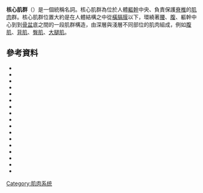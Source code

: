 {{expand|time=2015-04-12T12:37:24+00:00}}

'''核心肌群'''（{{lang-en|core muscles}}）是一個統稱名詞。核心肌群為位於人體[[軀幹|軀幹]]中央、負責保護[[脊椎|脊椎]]的[[肌肉|肌肉]]群。核心肌群位置大約是在人體結構之中從[[橫膈膜|橫膈膜]]以下，環繞著[[腰|腰]]、[[腹|腹]]、軀幹中心到到[[骨盆|骨盆]]底之間的一段肌群構造，由深層與淺層不同部位的肌肉組成，例如[[腹肌|腹肌]]、[[背肌|背肌]]、[[臀肌|臀肌]]、[[大腿肌|大腿肌]]。

==參考資料==
{{reflist}}
*{{cite web|url=https://health.gvm.com.tw/webonly_content_16828.html|title=穩定身體，從核心肌群開始|publisher=遠見天下文化出版股份有限公司|work=《遠見》|date=2017-10-01|accessdate=2017-11-25|archiveurl=https://archive.fo/20171125163252/https://health.gvm.com.tw/webonly_content_16828.html|archivedate=2017-11-25|deadurl=no}}
*{{cite web|url=http://140.127.82.166/retrieve/12575/42.pdf|title=簡易核心穩定肌群訓練|work=第四屆運動科學暨休閒遊憩管理學術研討會論文集|date=2011年|archiveurl=https://web.archive.org/web/20210803223232/http://140.127.82.166/retrieve/12575/42.pdf|archivedate=2021|deadurl=no}}
*{{cite web|url=http://rportal.lib.ntnu.edu.tw/bitstream/20.500.12235/105494/1/n060030038a01.pdf|title=核心肌群穩定性訓練對中國武術動作表現的影響|author=謝安|date=2014年6月|archiveurl=https://web.archive.org/web/20210803224155/http://rportal.lib.ntnu.edu.tw/bitstream/20.500.12235/105494/1/n060030038a01.pdf|archivedate=2021|deadurl=no}}
*{{cite web|url=http://www.cych.org.tw/cychweb/health/ad/files/3%E4%B8%BB%E8%A6%81%E8%82%8C%E8%82%89%E7%BE%A4%E7%9A%84%E8%82%8C%E5%8A%9B%E8%A8%93%E7%B7%B4%E5%8B%95%E4%BD%9C.pdf|title=主要肌肉群的肌力訓練動作|author=黃璿靜|date=2017年8月21日|archiveurl=https://web.archive.org/web/20200110214716/http://www.cych.org.tw/cychweb/health/ad/files/3%E4%B8%BB%E8%A6%81%E8%82%8C%E8%82%89%E7%BE%A4%E7%9A%84%E8%82%8C%E5%8A%9B%E8%A8%93%E7%B7%B4%E5%8B%95%E4%BD%9C.pdf|archivedate=2020|deadurl=no}}
*{{cite web|url=https://www.hkpl.gov.hk/en/common/attachments/thematic/sfi/resources/2MOSPL_Core%20Muscle%20Training%20&%20Health.pdf|title=核心肌群訓練與健康|author=文家陞|date=2016年10月10日|archiveurl=https://web.archive.org/web/20200226040725/http://www.hkpl.gov.hk/en/common/attachments/thematic/sfi/resources/2MOSPL_Core%20Muscle%20Training%20%26%20Health.pdf|archivedate=2020年2月26日|deadurl=no|access-date=2021年12月31日}}
*{{cite web|url=https://www3.ha.org.hk/ntwc/pep/2016/15.pdf|title=核心肌群運動|publisher=醫院管理局|date=2016年|archiveurl=https://web.archive.org/web/20210803223807/https://www3.ha.org.hk/ntwc/pep/2016/15.pdf|archivedate=2021|deadurl=no}}
*{{cite web|url=https://www.vghtc.gov.tw/UploadFiles/WebFiles/WebPagesFiles/Files/35f4205e-eb78-4f9d-9055-ed58a6018b54/%E6%A0%B8%E5%BF%83%E8%82%8C%E7%BE%A4%E7%9A%84%E5%88%9D%E9%9A%8E%E8%A8%93%E7%B7%B4%E9%81%8B%E5%8B%95.pdf|title=核心肌群的初階訓練運動|date=2016年|archiveurl=https://web.archive.org/web/20210803224455/https://www.vghtc.gov.tw/UploadFiles/WebFiles/WebPagesFiles/Files/35f4205e-eb78-4f9d-9055-ed58a6018b54/%E6%A0%B8%E5%BF%83%E8%82%8C%E7%BE%A4%E7%9A%84%E5%88%9D%E9%9A%8E%E8%A8%93%E7%B7%B4%E9%81%8B%E5%8B%95.pdf|archivedate=2021|deadurl=no}}
*{{cite web|url=https://aasfp.hk/images/resource/APT_workbook_leaflet_Sample_2019_v1.pdf|title=三個穩定核心肌肉的訓練|date=2019年|archiveurl=https://web.archive.org/web/20210803224356/https://aasfp.hk/images/resource/APT_workbook_leaflet_Sample_2019_v1.pdf|archivedate=2021|deadurl=no}}
*{{cite web|url=https://www.hsinhua.com.tw/wp-content/uploads/1712_05-%E9%AB%94%E8%82%B2%E4%BA%8C-CH04%E6%A0%B8%E5%BF%83%E8%A8%93%E7%B7%B4.pdf|title=核心訓練|date=2019年|archiveurl=https://web.archive.org/web/20210804024739/https://www.hsinhua.com.tw/wp-content/uploads/1712_05-%E9%AB%94%E8%82%B2%E4%BA%8C-CH04%E6%A0%B8%E5%BF%83%E8%A8%93%E7%B7%B4.pdf|archivedate=2021|deadurl=no}}
*{{cite web|url=http://ntcuir.ntcu.edu.tw/bitstream/987654321/6132/1/098NTCTC567008-001.pdf|title=評估動態腹背動作與核心肌群穩定動作在彎腰與回復動作中肌肉激發模式之差異性|author=顏肇廷|date=2010年7月|archiveurl=https://web.archive.org/web/20210804025444/http://ntcuir.ntcu.edu.tw/bitstream/987654321/6132/1/098NTCTC567008-001.pdf|archivedate=2021|deadurl=no}}
*{{cite web|url=http://140.127.82.166/retrieve/23026/102NPTU0567001-001.pdf|title=間歇性核心肌群訓練對國小四年級學童基本運動能力之影響|author=林建村|date=2015年6月16日|archiveurl=https://web.archive.org/web/20210804023945/http://ir.nptu.edu.tw/retrieve/23026/102NPTU0567001-001.pdf|archivedate=2021|deadurl=no}}
*{{cite web|url=http://www.mnd.gov.tw/NewUpload/201711/%E8%97%89%E6%A0%B8%E5%BF%83%E8%82%8C%E7%BE%A4%E8%A8%93%E7%B7%B4%E6%8F%90%E5%8D%87%E6%88%B0%E9%AC%A5%E9%AB%94%E9%81%A9%E8%83%BD%E6%88%90%E6%95%88%E4%B9%8B%E7%A0%94%E7%A9%B6_045367.pdf|title=藉核心肌群訓練提升戰鬥體適能成效之研究|author=鍾志緯|date=2017年|archiveurl=https://web.archive.org/web/20210804025645/http://www.mnd.gov.tw/NewUpload/201711/%E8%97%89%E6%A0%B8%E5%BF%83%E8%82%8C%E7%BE%A4%E8%A8%93%E7%B7%B4%E6%8F%90%E5%8D%87%E6%88%B0%E9%AC%A5%E9%AB%94%E9%81%A9%E8%83%BD%E6%88%90%E6%95%88%E4%B9%8B%E7%A0%94%E7%A9%B6_045367.pdf|archivedate=2021|deadurl=no}}
*{{cite web|url=http://www.chinatyxk.com/editer/doc/201042710175236766.pdf|title=核心稳定性与核心力量研究述评|publisher=《体育学刊》|date=2009年11月|archiveurl=https://web.archive.org/web/20210804025558/http://www.chinatyxk.com/editer/doc/201042710175236766.pdf|archivedate=2021|deadurl=no}}
*{{cite web|url=http://kf.zdwfy.com/UploadFiles/file/20180907/20180907083034_8748.pdf|title=核心肌运动在康复领域中的应用|publisher=郑大五附院康复中心|date=2018年|archiveurl=https://web.archive.org/web/20210804031513/http://kf.zdwfy.com/UploadFiles/file/20180907/20180907083034_8748.pdf|archivedate=2021|deadurl=no}}
*{{cite web|url=http://paperupload.nttu.edu.tw/CA4BD71DBC8AB41/02fa5c3ac811aca4.pdf|title=核心肌群訓練影響國小學童跳高成績之分析|author=謝譯鋒|date=2015年|archiveurl=https://web.archive.org/web/20210804031756/http://paperupload.nttu.edu.tw/CA4BD71DBC8AB41/02fa5c3ac811aca4.pdf|archivedate=2021|deadurl=no}}
*{{cite web|url=https://research1.utaipei.edu.tw/var/file/5/1005/img/859/170160865.pdf|title=男子運動選手核心穩定性、運動表現和身體淨組織重量之相關性|publisher=《運動研究》|date=2019年|archiveurl=https://web.archive.org/web/20210804031915/https://research1.utaipei.edu.tw/var/file/5/1005/img/859/170160865.pdf|archivedate=2021|deadurl=no}}
*{{cite web|url=https://www.mtp.moj.gov.tw/media/34207/95111563790.pdf|title=簡易復健運動|date=2009年|archiveurl=https://web.archive.org/web/20210804030311/https://www.mtp.moj.gov.tw/media/34207/95111563790.pdf|archivedate=2021|deadurl=no}}

[[Category:肌肉系统|Category:肌肉系统]]